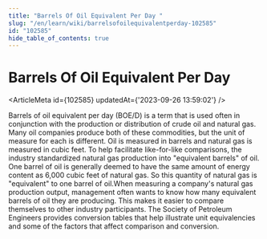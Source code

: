 ```yaml
---
title: "Barrels Of Oil Equivalent Per Day "
slug: "/en/learn/wiki/barrelsofoilequivalentperday-102585"
id: "102585"
hide_table_of_contents: true
---
```



# Barrels Of Oil Equivalent Per Day 

<ArticleMeta id={102585} updatedAt={'2023-09-26 13:59:02'} />
<div className='border-solid border-b border-t-0 my-4 border-[var(--ifm-color-gray-300)]' />

Barrels of oil equivalent per day (BOE/D) is a term that is used often in conjunction with the production or distribution of crude oil and natural gas. Many oil companies produce both of these commodities, but the unit of measure for each is different. Oil is measured in barrels and natural gas is measured in cubic feet. To help facilitate like-for-like comparisons, the industry standardized natural gas production into "equivalent barrels" of oil. One barrel of oil is generally deemed to have the same amount of energy content as 6,000 cubic feet of natural gas. So this quantity of natural gas is "equivalent" to one barrel of oil.When measuring a company's natural gas production output, management often wants to know how many equivalent barrels of oil they are producing. This makes it easier to compare themselves to other industry participants. The Society of Petroleum Engineers provides conversion tables that help illustrate unit equivalencies and some of the factors that affect comparison and conversion.
